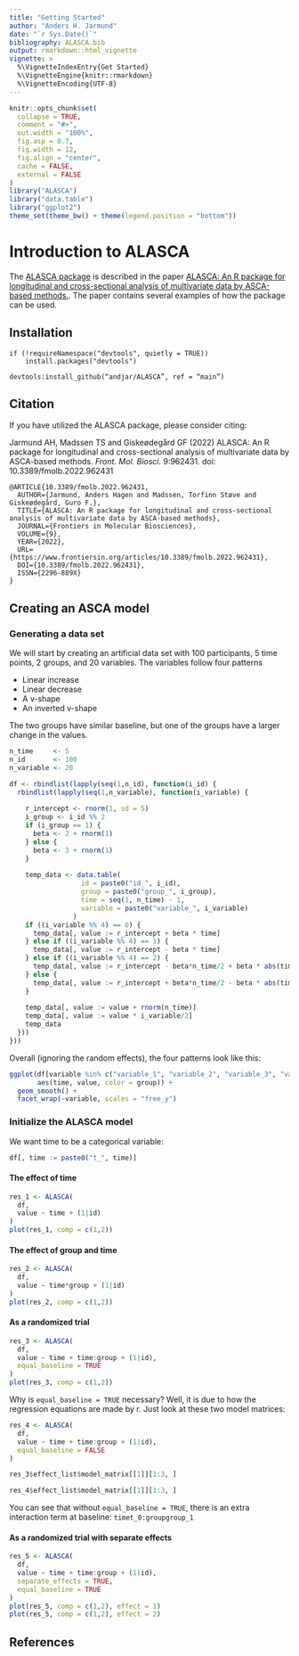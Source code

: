 ```yaml
---
title: "Getting Started"
author: "Anders H. Jarmund"
date: "`r Sys.Date()`"
bibliography: ALASCA.bib
output: rmarkdown::html_vignette
vignette: >
  %\VignetteIndexEntry{Get Started}
  %\VignetteEngine{knitr::rmarkdown}
  %\VignetteEncoding{UTF-8}
---
```


```r
knitr::opts_chunk$set(
  collapse = TRUE,
  comment = "#>",
  out.width = "100%", 
  fig.asp = 0.7,
  fig.width = 12,
  fig.align = "center",
  cache = FALSE,
  external = FALSE
)
library("ALASCA")
library("data.table")
library("ggplot2")
theme_set(theme_bw() + theme(legend.position = "bottom"))
```

# Introduction to ALASCA

<script src="js/hideOutput.js"></script>
<style>
.showopt {
  background-color: #004c93;
  color: #FFFFFF; 
  width: 150px;
  height: 20px;
  text-align: center;
  vertical-align: middle !important;
  float: left;
  font-family: sans-serif;
  border-radius: 8px;
}

.showopt:hover {
    background-color: #dfe4f2;
    color: #004c93;
}

.showopttext::before{
  content: "Show/Hide Source"
}

pre.plot {
  background-color: white !important;
}
</style>

The [ALASCA package](https://andjar.github.io/ALASCA) is described in the paper [ALASCA: An R package for longitudinal and cross-sectional analysis of multivariate data by ASCA-based methods.](https://www.frontiersin.org/articles/10.3389/fmolb.2022.962431/full). The paper contains several examples of how the package can be used.

## Installation

```
if (!requireNamespace("devtools", quietly = TRUE))
    install.packages("devtools")

devtools:install_github(“andjar/ALASCA”, ref = “main”)
```

## Citation
If you have utilized the ALASCA package, please consider citing:

Jarmund AH, Madssen TS and Giskeødegård GF (2022) ALASCA: An R package for longitudinal and cross-sectional analysis of multivariate data by ASCA-based methods. *Front. Mol. Biosci.* 9:962431. doi: 10.3389/fmolb.2022.962431

```
@ARTICLE{10.3389/fmolb.2022.962431,
  AUTHOR={Jarmund, Anders Hagen and Madssen, Torfinn Støve and Giskeødegård, Guro F.},
  TITLE={ALASCA: An R package for longitudinal and cross-sectional analysis of multivariate data by ASCA-based methods},
  JOURNAL={Frontiers in Molecular Biosciences},
  VOLUME={9},
  YEAR={2022},
  URL={https://www.frontiersin.org/articles/10.3389/fmolb.2022.962431},       
  DOI={10.3389/fmolb.2022.962431},      
  ISSN={2296-889X}
}
```

## Creating an ASCA model

### Generating a data set

We will start by creating an artificial data set with 100 participants, 5 time points, 2 groups, and 20 variables. The variables follow four patterns

* Linear increase
* Linear decrease
* A v-shape
* An inverted v-shape

The two groups have similar baseline, but one of the groups have a larger change in the values.

```r
n_time     <- 5
n_id       <- 100
n_variable <- 20

df <- rbindlist(lapply(seq(1,n_id), function(i_id) {
  rbindlist(lapply(seq(1,n_variable), function(i_variable) {
    
    r_intercept <- rnorm(1, sd = 5)
    i_group <- i_id %% 2
    if (i_group == 1) {
      beta <- 2 + rnorm(1)
    } else {
      beta <- 3 + rnorm(1)
    }
    
    temp_data <- data.table(
                  id = paste0("id_", i_id),
                  group = paste0("group_", i_group),
                  time = seq(1, n_time) - 1,
                  variable = paste0("variable_", i_variable)
                )
    if ((i_variable %% 4) == 0) {
      temp_data[, value := r_intercept + beta * time]
    } else if ((i_variable %% 4) == 1) {
      temp_data[, value := r_intercept - beta * time]
    } else if ((i_variable %% 4) == 2) {
      temp_data[, value := r_intercept - beta*n_time/2 + beta * abs(time - n_time/2)]
    } else {
      temp_data[, value := r_intercept + beta*n_time/2 - beta * abs(time - n_time/2)]
    }
    
    temp_data[, value := value + rnorm(n_time)]
    temp_data[, value := value * i_variable/2]
    temp_data
  }))
}))
```

Overall (ignoring the random effects), the four patterns look like this:

```r
ggplot(df[variable %in% c("variable_1", "variable_2", "variable_3", "variable_4"),],
       aes(time, value, color = group)) +
  geom_smooth() +
  facet_wrap(~variable, scales = "free_y")
```

### Initialize the ALASCA model

We want time to be a categorical variable:

```r
df[, time := paste0("t_", time)]
```

#### The effect of time

```r
res_1 <- ALASCA(
  df,
  value ~ time + (1|id)
)
plot(res_1, comp = c(1,2))
```

#### The effect of group and time

```r
res_2 <- ALASCA(
  df,
  value ~ time*group + (1|id)
)
plot(res_2, comp = c(1,2))
```


#### As a randomized trial

```r
res_3 <- ALASCA(
  df,
  value ~ time + time:group + (1|id),
  equal_baseline = TRUE
)
plot(res_3, comp = c(1,2))
```

Why is `equal_baseline = TRUE` necessary? Well, it is due to how the regression equations are made by r. Just look at these two model matrices:

```r
res_4 <- ALASCA(
  df,
  value ~ time + time:group + (1|id),
  equal_baseline = FALSE
)

res_3$effect_list$model_matrix[[1]][1:3, ]

res_4$effect_list$model_matrix[[1]][1:3, ]
```

You can see that without `equal_baseline = TRUE`, there is an extra interaction term at baseline: `timet_0:groupgroup_1`

#### As a randomized trial with separate effects

```r
res_5 <- ALASCA(
  df,
  value ~ time + time:group + (1|id),
  separate_effects = TRUE,
  equal_baseline = TRUE
)
plot(res_5, comp = c(1,2), effect = 1)
plot(res_5, comp = c(1,2), effect = 2)
```

## References